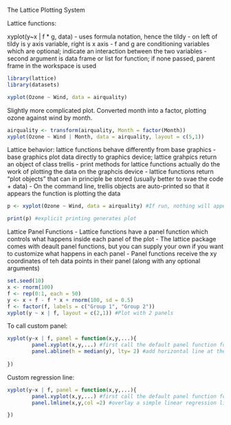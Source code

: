 The Lattice Plotting System

Lattice functions:

xyplot(y~x | f * g, data)
- uses formula notation, hence the tildy 
- on left of tildy is y axis variable, right is x axis
- f and g are conditioning variables which are optional; indicate an interaction between the two variables
- second argument is data frame or list for function; if none passed, parent frame in the workspace is used

```r
library(lattice)
library(datasets)

xyplot(Ozone ~ Wind, data = airquality)
```

Slightly more complicated plot. Converted month into a factor, plotting ozone against wind by month.

```r
airquality <- transform(airquality, Month = factor(Month))
xyplot(Ozone ~ Wind | Month, data = airquality, layout = c(5,1))
```

Lattice behavior: lattice functions behave differently from base graphics
- base graphics plot data directly to graphics device; lattice grahpics return an object of class trellis
- print methods for lattice functions actually do the work of plotting the data on the graphcis device
- lattice functions return "plot objects" that can in principle be stored (usually better to svae the code + data)
- On the command line, trellis objects are auto-printed so that it appears the function is plotting the data
```r
p <- xyplot(Ozone ~ Wind, data = airquality) #If run, nothing will appear
```
```r
print(p) #explicit printing generates plot
```

Lattice Panel Functions
- Lattice functions have a panel function which controls what happens inside each panel of the plot
- The lattice package comes with deault panel functions, but you can supply your own if you want to customize what happens in each panel
- Panel functions receive the xy coordinates of teh data points in their panel (along with any optional arguments)

```r
set.seed(10)
x <- rnorm(100)
f <- rep(0:1, each = 50)
y <- x + f - f * x + rnorm(100, sd = 0.5)
f <- factor(f, labels = c("Group 1", "Group 2"))
xyplot(y ~ x | f, layout = c(2,1)) #Plot with 2 panels
```

To call custom panel:

```r
xyplot(y~x | f, panel = function(x,y,...){
        panel.xyplot(x,y,...) #first call the default panel function for 'xyplot'
        panel.abline(h = median(y), lty= 2) #add horizontal line at the median
        
})
```

Custom regression line:

```r
xyplot(y~x | f, panel = function(x,y,...){
        panel.xyplot(x,y,...) #first call the default panel function for 'xyplot'
        panel.lmline(x,y,col =2) #overlay a simple linear regression line

})
```





